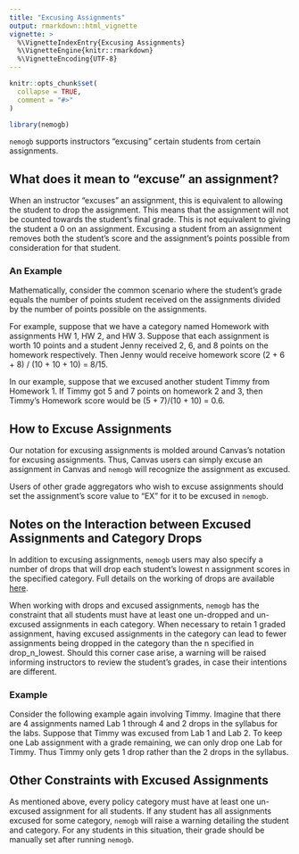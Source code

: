 ```yaml
---
title: "Excusing Assignments"
output: rmarkdown::html_vignette
vignette: >
  %\VignetteIndexEntry{Excusing Assignments}
  %\VignetteEngine{knitr::rmarkdown}
  %\VignetteEncoding{UTF-8}
---
```


```r
knitr::opts_chunk$set(
  collapse = TRUE,
  comment = "#>"
)
```

```r
library(nemogb)
```

`nemogb` supports instructors "excusing" certain students from certain assignments. 

## What does it mean to "excuse" an assignment?

When an instructor "excuses" an assignment, this is equivalent to allowing the student to drop the assignment. This means that the assignment will not be counted towards the student's final grade. This is not equivalent to giving the student a 0 on an assignment. Excusing a student from an assignment removes both the student's score and the assignment's points possible from consideration for that student.

### An Example
Mathematically, consider the common scenario where the student's grade equals the number of points student received on the assignments divided by the number of points possible on the assignments. 

For example, suppose that we have a category named Homework with assignments HW 1, HW 2, and HW 3. Suppose that each assignment is worth 10 points and a student Jenny received 2, 6, and 8 points on the homework respectively. Then Jenny would receive homework score (2 + 6 + 8) / (10 + 10 + 10) = 8/15.

In our example, suppose that we excused another student Timmy from Homework 1. If Timmy got 5 and 7 points on homework 2 and 3, then Timmy's Homework score would be (5 + 7)/(10 + 10) = 0.6. 


## How to Excuse Assignments

Our notation for excusing assignments is molded around Canvas's notation for excusing assignments. Thus, Canvas users can simply excuse an assignment in Canvas and `nemogb` will recognize the assignment as excused. 

Users of other grade aggregators who wish to excuse assignments should set the assignment's score value to "EX" for it to be excused in `nemogb`. 

## Notes on the Interaction between Excused Assignments and Category Drops

In addition to excusing assignments, `nemogb` users may also specify a number of drops that will drop each student's lowest n assignment scores in the specified category. Full details on the working of drops are available [here](https://nemogv-dev.github.io/nemogb-r/articles/policy-files.html). 

When working with drops and excused assignments, `nemogb` has the constraint that all students must have at least one un-dropped and un-excused assignments in each category. When necessary to retain 1 graded assignment, having excused assignments in the category can lead to fewer assignments being dropped in the category than the n specified in drop_n_lowest. Should this corner case arise, a warning will be raised informing instructors to review the student's grades, in case their intentions are different.

### Example

Consider the following example again involving Timmy. Imagine that there are 4 assignments named Lab 1 through 4 and 2 drops in the syllabus for the labs. Suppose that Timmy was excused from Lab 1 and Lab 2. To keep one Lab assignment with a grade remaining, we can only drop one Lab for Timmy. Thus Timmy only gets 1 drop rather than the 2 drops in the syllabus.

## Other Constraints with Excused Assignments

As mentioned above, every policy category must have at least one un-excused assignment for all students. If any student has all assignments excused for some category, `nemogb` will raise a warning detailing the student and category. For any students in this situation, their grade should be manually set after running `nemogb`.
